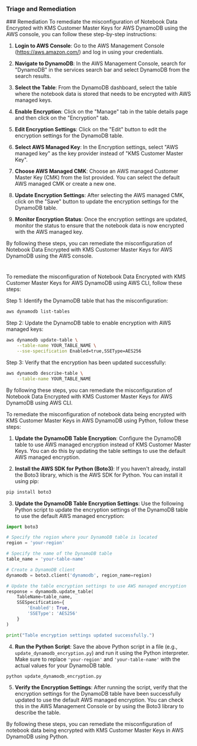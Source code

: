 
### Triage and Remediation
<Tabs>
<Tab title='Remediation'>
### Remediation

<AccordionGroup>
<Accordion title='Using Console' defaultOpen='true'>
To remediate the misconfiguration of Notebook Data Encrypted with KMS Customer Master Keys for AWS DynamoDB using the AWS console, you can follow these step-by-step instructions:

1. **Login to AWS Console**: Go to the AWS Management Console (https://aws.amazon.com/) and log in using your credentials.

2. **Navigate to DynamoDB**: In the AWS Management Console, search for "DynamoDB" in the services search bar and select DynamoDB from the search results.

3. **Select the Table**: From the DynamoDB dashboard, select the table where the notebook data is stored that needs to be encrypted with AWS managed keys.

4. **Enable Encryption**: Click on the "Manage" tab in the table details page and then click on the "Encryption" tab.

5. **Edit Encryption Settings**: Click on the "Edit" button to edit the encryption settings for the DynamoDB table.

6. **Select AWS Managed Key**: In the Encryption settings, select "AWS managed key" as the key provider instead of "KMS Customer Master Key".

7. **Choose AWS Managed CMK**: Choose an AWS managed Customer Master Key (CMK) from the list provided. You can select the default AWS managed CMK or create a new one.

8. **Update Encryption Settings**: After selecting the AWS managed CMK, click on the "Save" button to update the encryption settings for the DynamoDB table.

9. **Monitor Encryption Status**: Once the encryption settings are updated, monitor the status to ensure that the notebook data is now encrypted with the AWS managed key.

By following these steps, you can remediate the misconfiguration of Notebook Data Encrypted with KMS Customer Master Keys for AWS DynamoDB using the AWS console.

#
</Accordion>

<Accordion title='Using CLI'>
To remediate the misconfiguration of Notebook Data Encrypted with KMS Customer Master Keys for AWS DynamoDB using AWS CLI, follow these steps:

Step 1: Identify the DynamoDB table that has the misconfiguration:
```bash
aws dynamodb list-tables
```

Step 2: Update the DynamoDB table to enable encryption with AWS managed keys:
```bash
aws dynamodb update-table \
    --table-name YOUR_TABLE_NAME \
    --sse-specification Enabled=true,SSEType=AES256
```

Step 3: Verify that the encryption has been updated successfully:
```bash
aws dynamodb describe-table \
    --table-name YOUR_TABLE_NAME
```

By following these steps, you can remediate the misconfiguration of Notebook Data Encrypted with KMS Customer Master Keys for AWS DynamoDB using AWS CLI.
</Accordion>

<Accordion title='Using Python'>
To remediate the misconfiguration of notebook data being encrypted with KMS Customer Master Keys in AWS DynamoDB using Python, follow these steps:

1. **Update the DynamoDB Table Encryption**: Configure the DynamoDB table to use AWS managed encryption instead of KMS Customer Master Keys. You can do this by updating the table settings to use the default AWS managed encryption.

2. **Install the AWS SDK for Python (Boto3)**: If you haven't already, install the Boto3 library, which is the AWS SDK for Python. You can install it using pip:

```bash
pip install boto3
```

3. **Update the DynamoDB Table Encryption Settings**: Use the following Python script to update the encryption settings of the DynamoDB table to use the default AWS managed encryption:

```python
import boto3

# Specify the region where your DynamoDB table is located
region = 'your-region'

# Specify the name of the DynamoDB table
table_name = 'your-table-name'

# Create a DynamoDB client
dynamodb = boto3.client('dynamodb', region_name=region)

# Update the table encryption settings to use AWS managed encryption
response = dynamodb.update_table(
    TableName=table_name,
    SSESpecification={
        'Enabled': True,
        'SSEType': 'AES256'
    }
)

print("Table encryption settings updated successfully.")
```

4. **Run the Python Script**: Save the above Python script in a file (e.g., `update_dynamodb_encryption.py`) and run it using the Python interpreter. Make sure to replace `'your-region'` and `'your-table-name'` with the actual values for your DynamoDB table.

```bash
python update_dynamodb_encryption.py
```

5. **Verify the Encryption Settings**: After running the script, verify that the encryption settings for the DynamoDB table have been successfully updated to use the default AWS managed encryption. You can check this in the AWS Management Console or by using the Boto3 library to describe the table.

By following these steps, you can remediate the misconfiguration of notebook data being encrypted with KMS Customer Master Keys in AWS DynamoDB using Python.
</Accordion>

</AccordionGroup>
</Tab>
</Tabs>
